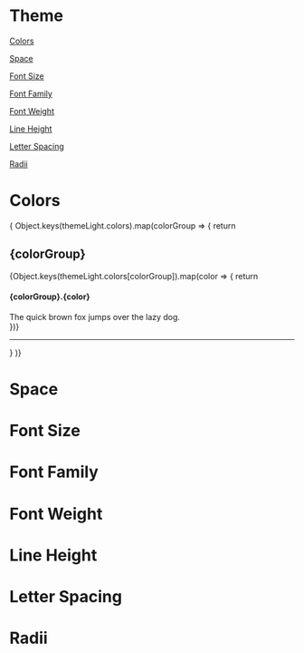 
# Theme

[Colors](#colors)

[Space](#space)

[Font Size](#fontSize)

[Font Family](#fontFamily)

[Font Weight](#fontWeight)

[Line Height](#lineHeight)

[Letter Spacing](#letterSpacing)

[Radii](#radii)




<span id="colors"/>

# Colors

<div>
    {
         Object.keys(themeLight.colors).map(colorGroup => {
            return <div key={colorGroup}>
                <h2 style={{ textTransform: "capitalize" }}>{colorGroup}</h2>
                {Object.keys(themeLight.colors[colorGroup]).map(color => {
                    return <div key={color} style={{ marginBottom: 32 }}>
                        <h4>{colorGroup}.{color}</h4>
                        <div style={{display: "flex", alignItems: "center", gap: 8, marginTop: 8}}>
                            <div style={{
                                backgroundColor: themeLight.colors[colorGroup][color],
                                width: 80,
                                height: 80,
                                boxShadow: '0 2px 8px rgba(149, 157, 165, 0.3)',
                                borderRadius: 4
                            }}/>
                            <div style={{ color: themeLight.colors[colorGroup][color], width: 200 }}>The quick brown fox jumps over the lazy dog.</div>
                        </div>
                    </div>
                })}
                <hr style={{ marginBottom: 48, marginTop: 48 }} />
            </div>
        }
    )}
</div>

<span id="space"/>

# Space

<div id="space">
    <SystemUIShowcases theme={themeLight} showcaseKey="space" />
</div>

<span id="fontSize"/>

# Font Size

<SystemUIShowcases theme={themeLight} showcaseKey="fontSize" />

<span id="fontFamily"/>

# Font Family

<SystemUIShowcases theme={themeLight} showcaseKey="fontFamily" />

<span id="fontWeight"/>

# Font Weight

<SystemUIShowcases theme={themeLight} showcaseKey="fontWeight" />

<span id="lineHeight"/>

# Line Height

<SystemUIShowcases theme={themeLight} showcaseKey="lineHeight" />

<span id="letterSpacing"/>

# Letter Spacing

<SystemUIShowcases theme={themeLight} showcaseKey="letterSpacing" />


<span id="radii"/>

# Radii

<div id="radii">
    <SystemUIShowcases
      theme={themeLight}
      showcaseKey="borderRadius"
      componentProps={{
        width: '8rem',
        height: '8rem',
        boxShadow: '0 12px 48px rgba(149, 157, 165, 0.3)',
        bg: '#22863a',
      }}
    />
</div>
